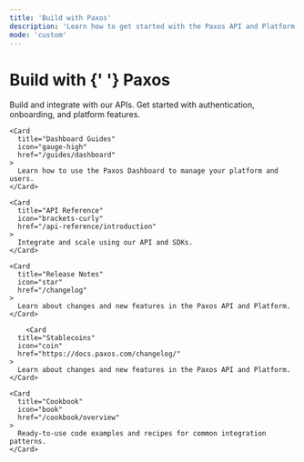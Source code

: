 ```yaml
---
title: 'Build with Paxos'
description: 'Learn how to get started with the Paxos API and Platform.'
mode: 'custom'
---
```


<div style={{
  textAlign: 'center',
  padding: '80px 20px 60px',
  maxWidth: '1200px',
  margin: '0 auto'
}}>
  <h1 style={{
    fontSize: '4rem',
    fontWeight: 'bold',
    marginBottom: '60px',
    lineHeight: '1.1'
  }}>
    <span className="text-gray-900 dark:text-white">
      Build with
    </span>{' '}
    <span style={{
      fontWeight: '900',
      background: 'linear-gradient(135deg, #00845E 0%, #0094D8 50%, #8AD137 100%)',
      backgroundClip: 'text',
      WebkitBackgroundClip: 'text',
      color: 'transparent',
      WebkitTextFillColor: 'transparent',
      display: 'inline-block'
    }}>
      Paxos
    </span>
  </h1>

  <CardGroup cols={2}>
    <Card
      title="Developer Guides"
      icon="code"
      href="/guides/developer/account"
    >
      Build and integrate with our APIs. Get started with authentication, onboarding, and platform features.
    </Card>

    <Card
      title="Dashboard Guides"
      icon="gauge-high"
      href="/guides/dashboard"
    >
      Learn how to use the Paxos Dashboard to manage your platform and users.
    </Card>

    <Card
      title="API Reference"
      icon="brackets-curly"
      href="/api-reference/introduction"
    >
      Integrate and scale using our API and SDKs.
    </Card>

    <Card
      title="Release Notes"
      icon="star"
      href="/changelog"
    >
      Learn about changes and new features in the Paxos API and Platform.
    </Card>

        <Card
      title="Stablecoins"
      icon="coin"
      href="https://docs.paxos.com/changelog/"
    >
      Learn about changes and new features in the Paxos API and Platform.
    </Card>

    <Card
      title="Cookbook"
      icon="book"
      href="/cookbook/overview"
    >
      Ready-to-use code examples and recipes for common integration patterns.
    </Card>
  </CardGroup>
</div> 